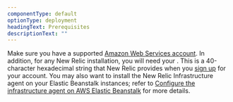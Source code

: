 ```yaml
---
componentType: default
optionType: deployment
headingText: Prerequisites
descriptionText: ""  
---
```


Make sure you have a supported [Amazon Web Services account](http://aws.amazon.com/elasticbeanstalk/). In addition, for any New Relic installation, you will need your <InlinePopover type="licenseKey" />. This is a 40-character hexadecimal string that New Relic provides when you [sign up](http://newrelic.com/signup "Link opens in a new window") for your account. You may also want to install the New Relic Infrastructure agent on your Elastic Beanstalk instances; refer to [Configure the infrastructure agent on AWS Elastic Beanstalk](/docs/infrastructure/install-infrastructure-agent/config-management-tools/configure-infrastructure-agent-aws-elastic-beanstalk/) for more details.